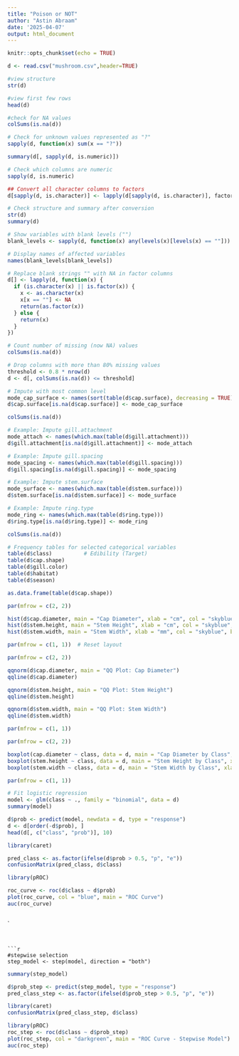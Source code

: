 ```yaml
---
title: "Poison or NOT"
author: "Astin Abraam"
date: '2025-04-07'
output: html_document
---
```


```r
knitr::opts_chunk$set(echo = TRUE)
```

```r
d <- read.csv("mushroom.csv",header=TRUE) 

```


```r
#view structure
str(d)
```

```r
#view first few rows
head(d)
```

```r
#check for NA values
colSums(is.na(d))

# Check for unknown values represented as "?"
sapply(d, function(x) sum(x == "?"))
```

```r
summary(d[, sapply(d, is.numeric)])
```




```r
# Check which columns are numeric
sapply(d, is.numeric)

```

```r
## Convert all character columns to factors
d[sapply(d, is.character)] <- lapply(d[sapply(d, is.character)], factor)

```


```r
# Check structure and summary after conversion
str(d)
summary(d)


```


```r
# Show variables with blank levels ("")
blank_levels <- sapply(d, function(x) any(levels(x)[levels(x) == ""]))

# Display names of affected variables
names(blank_levels[blank_levels])

```


```r
# Replace blank strings "" with NA in factor columns
d[] <- lapply(d, function(x) {
  if (is.character(x) || is.factor(x)) {
    x <- as.character(x)
    x[x == ""] <- NA
    return(as.factor(x))
  } else {
    return(x)
  }
})

```


```r
# Count number of missing (now NA) values
colSums(is.na(d))

```


```r
# Drop columns with more than 80% missing values
threshold <- 0.8 * nrow(d)
d <- d[, colSums(is.na(d)) <= threshold]

```


```r
# Impute with most common level
mode_cap_surface <- names(sort(table(d$cap.surface), decreasing = TRUE))[1]
d$cap.surface[is.na(d$cap.surface)] <- mode_cap_surface

```


```r
colSums(is.na(d))
```


```r
# Example: Impute gill.attachment
mode_attach <- names(which.max(table(d$gill.attachment)))
d$gill.attachment[is.na(d$gill.attachment)] <- mode_attach

# Example: Impute gill.spacing
mode_spacing <- names(which.max(table(d$gill.spacing)))
d$gill.spacing[is.na(d$gill.spacing)] <- mode_spacing

# Example: Impute stem.surface
mode_surface <- names(which.max(table(d$stem.surface)))
d$stem.surface[is.na(d$stem.surface)] <- mode_surface

# Example: Impute ring.type
mode_ring <- names(which.max(table(d$ring.type)))
d$ring.type[is.na(d$ring.type)] <- mode_ring

```


```r
colSums(is.na(d))

```


```r
# Frequency tables for selected categorical variables
table(d$class)          # Edibility (Target)
table(d$cap.shape)
table(d$gill.color)
table(d$habitat)
table(d$season)

as.data.frame(table(d$cap.shape))

```


```r
par(mfrow = c(2, 2))

hist(d$cap.diameter, main = "Cap Diameter", xlab = "cm", col = "skyblue", border = "white")
hist(d$stem.height, main = "Stem Height", xlab = "cm", col = "skyblue", border = "white")
hist(d$stem.width, main = "Stem Width", xlab = "mm", col = "skyblue", border = "white")

par(mfrow = c(1, 1))  # Reset layout

```


```r
par(mfrow = c(2, 2))

qqnorm(d$cap.diameter, main = "QQ Plot: Cap Diameter")
qqline(d$cap.diameter)

qqnorm(d$stem.height, main = "QQ Plot: Stem Height")
qqline(d$stem.height)

qqnorm(d$stem.width, main = "QQ Plot: Stem Width")
qqline(d$stem.width)

par(mfrow = c(1, 1))

```

```r
par(mfrow = c(2, 2))

boxplot(cap.diameter ~ class, data = d, main = "Cap Diameter by Class", xlab = "Class", ylab = "Diameter")
boxplot(stem.height ~ class, data = d, main = "Stem Height by Class", xlab = "Class", ylab = "Height")
boxplot(stem.width ~ class, data = d, main = "Stem Width by Class", xlab = "Class", ylab = "Width")

par(mfrow = c(1, 1))

```

```r
# Fit logistic regression
model <- glm(class ~ ., family = "binomial", data = d)
summary(model)

```

```r
d$prob <- predict(model, newdata = d, type = "response")
d <- d[order(-d$prob), ]
head(d[, c("class", "prob")], 10)

```

```r
library(caret)

pred_class <- as.factor(ifelse(d$prob > 0.5, "p", "e"))
confusionMatrix(pred_class, d$class)

```

```r
library(pROC)

roc_curve <- roc(d$class ~ d$prob)
plot(roc_curve, col = "blue", main = "ROC Curve")
auc(roc_curve)

```

```r

```


`
```


```r
#stepwise selection
step_model <- step(model, direction = "both")

```

```r
summary(step_model)

```

```r
d$prob_step <- predict(step_model, type = "response")
pred_class_step <- as.factor(ifelse(d$prob_step > 0.5, "p", "e"))

library(caret)
confusionMatrix(pred_class_step, d$class)

library(pROC)
roc_step <- roc(d$class ~ d$prob_step)
plot(roc_step, col = "darkgreen", main = "ROC Curve - Stepwise Model")
auc(roc_step)

```



```r

```

```r

```

```r

```